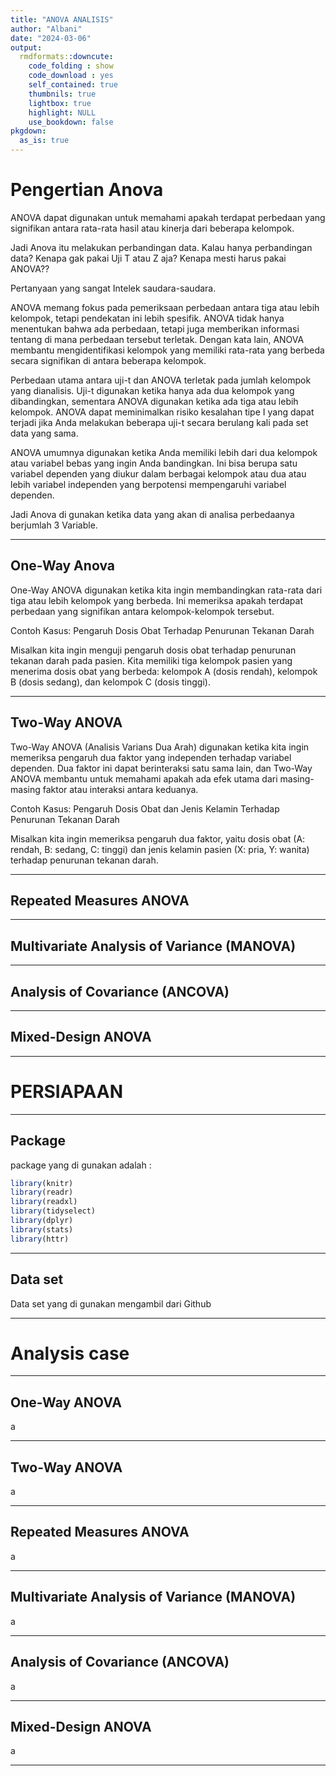 ```yaml
---
title: "ANOVA ANALISIS"
author: "Albani"
date: "2024-03-06"
output:
  rmdformats::downcute:
    code_folding : show
    code_download : yes
    self_contained: true
    thumbnils: true
    lightbox: true
    highlight: NULL
    use_bookdown: false
pkgdown:
  as_is: true
---
```


# Pengertian Anova
ANOVA dapat digunakan untuk memahami apakah terdapat perbedaan yang signifikan antara rata-rata hasil atau kinerja dari beberapa kelompok. 

Jadi Anova itu melakukan perbandingan data. Kalau hanya perbandingan data? Kenapa gak pakai Uji T atau Z aja? Kenapa mesti harus pakai ANOVA?? 

Pertanyaan yang sangat Intelek saudara-saudara. 

ANOVA memang fokus pada pemeriksaan perbedaan antara tiga atau lebih kelompok, tetapi pendekatan ini lebih spesifik. ANOVA tidak hanya menentukan bahwa ada perbedaan, tetapi juga memberikan informasi tentang di mana perbedaan tersebut terletak. Dengan kata lain, ANOVA membantu mengidentifikasi kelompok yang memiliki rata-rata yang berbeda secara signifikan di antara beberapa kelompok. 

Perbedaan utama antara uji-t dan ANOVA terletak pada jumlah kelompok yang dianalisis. Uji-t digunakan ketika hanya ada dua kelompok yang dibandingkan, sementara ANOVA digunakan ketika ada tiga atau lebih kelompok. ANOVA dapat meminimalkan risiko kesalahan tipe I yang dapat terjadi jika Anda melakukan beberapa uji-t secara berulang kali pada set data yang sama. 

 

ANOVA umumnya digunakan ketika Anda memiliki lebih dari dua kelompok atau variabel bebas yang ingin Anda bandingkan. Ini bisa berupa satu variabel dependen yang diukur dalam berbagai kelompok atau dua atau lebih variabel independen yang berpotensi mempengaruhi variabel dependen. 

 

Jadi Anova di gunakan ketika data yang akan di analisa perbedaanya berjumlah 3 Variable. 


---

## One-Way Anova 
One-Way ANOVA digunakan ketika kita ingin membandingkan rata-rata dari tiga atau lebih kelompok yang berbeda. Ini memeriksa apakah terdapat perbedaan yang signifikan antara kelompok-kelompok tersebut. 

Contoh Kasus: Pengaruh Dosis Obat Terhadap Penurunan Tekanan Darah 

Misalkan kita ingin menguji pengaruh dosis obat terhadap penurunan tekanan darah pada pasien. Kita memiliki tiga kelompok pasien yang menerima dosis obat yang berbeda: kelompok A (dosis rendah), kelompok B (dosis sedang), dan kelompok C (dosis tinggi). 

---

## Two-Way ANOVA
Two-Way ANOVA (Analisis Varians Dua Arah) digunakan ketika kita ingin memeriksa pengaruh dua faktor yang independen terhadap variabel dependen. Dua faktor ini dapat berinteraksi satu sama lain, dan Two-Way ANOVA membantu untuk memahami apakah ada efek utama dari masing-masing faktor atau interaksi antara keduanya. 

Contoh Kasus: Pengaruh Dosis Obat dan Jenis Kelamin Terhadap Penurunan Tekanan Darah 

Misalkan kita ingin memeriksa pengaruh dua faktor, yaitu dosis obat (A: rendah, B: sedang, C: tinggi) dan jenis kelamin pasien (X: pria, Y: wanita) terhadap penurunan tekanan darah. 

---

## Repeated Measures ANOVA 


---

## Multivariate Analysis of Variance (MANOVA) 



---

## Analysis of Covariance (ANCOVA) 



---

## Mixed-Design ANOVA 


---

# PERSIAPAAN


---

## Package

package yang di gunakan adalah :
```r
library(knitr)
library(readr)
library(readxl)
library(tidyselect)
library(dplyr)
library(stats)
library(httr)
```

---

## Data set

Data set yang di gunakan mengambil dari Github

---

# Analysis case


---

## One-Way ANOVA
a

---

## Two-Way ANOVA
a

---

## Repeated Measures ANOVA 
a

---

## Multivariate Analysis of Variance (MANOVA) 
a

---

## Analysis of Covariance (ANCOVA) 
a

---

## Mixed-Design ANOVA 
a

---

